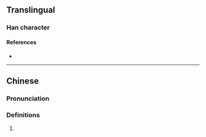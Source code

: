 {{character info/new}}
==Translingual==

===Han character===
{{Han char|rn=85|rad=水|as=14|sn=17|four=|canj=ENIC|ids=⿰氵夤}}

====References====
* {{Han ref|kx=0656.130|dkj=18509|dj=1066.170|hdz=31771.080|uh=6FE5|ud=28645}}

----

==Chinese==
{{zh-forms}}

===Pronunciation===
{{zh-pron
|m=yǐn
|c=jan5
|mc=y
|oc=y
|ma=
|cat=
}}

===Definitions===
{{zh-hanzi}}

# {{rfdef|lang=zh}}